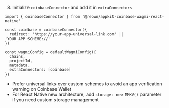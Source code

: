 8. Initialize `coinbaseConnector` and add it in `extraConnectors`

```tsx
import { coinbaseConnector } from '@reown/appkit-coinbase-wagmi-react-native'

const coinbase = coinbaseConnector({
  redirect: 'https://your-app-universal-link.com' || 'YOUR_APP_SCHEME://'
})

const wagmiConfig = defaultWagmiConfig({
  chains,
  projectId,
  metadata,
  extraConnectors: [coinbase]
})
```

* Prefer universal links over custom schemes to avoid an app verification warning on Coinbase Wallet
* For React Native new architecture, add `storage: new MMKV()` parameter if you need custom storage management
